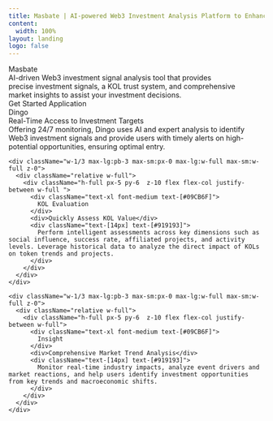 ```yaml
---
title: Masbate | AI-powered Web3 Investment Analysis Platform to Enhance Success Rates
content:
  width: 100%
layout: landing
logo: false
---
```



<div className="absolute w-full mx-auto w-full top-20 bottom-0 bg-[url('/bg-light.png')] dark:bg-[url('/bg-dark.png')] bg-top bg-no-repeat max-sm:w-[200%] max-sm:-left-[200px] max-sm:hidden" />

<div className="max-w-[1120px] mx-auto vp-doc relative px-[24px] mb-[96px] mt-[32px] md:px-0 md:mb-[64px]">
  <div className="pt-[48px] max-sm:pt-0">
    <div className="max-sm:px-0 flex justify-between z-0 max-md:justify-center items-center">
      <div className="space-y-8 w-3/5 flex flex-col items-start max-md:items-center">
        <div className="notranslate text-5xl text-[#09CB6F] font-mono">Masbate</div>
        <div className="font-regular text-2xl text-[#4c4c4c] dark:text-[#cfcfcf] max-md:text-center">
          AI-driven <span className="text-[#09CB6F]">Web3 investment</span> signal analysis tool that provides
          precise investment signals, a KOL trust system, and comprehensive
          market insights to assist your investment decisions.
        </div>
        <div className="flex justify-center space-x-2">
          <HomePage.Button href="/docs/getting-started" variant="accent" >
            Get Started
          </HomePage.Button>
          <HomePage.Button href="https://www.masbate.xy" variant="">Application</HomePage.Button>
        </div>
      </div>
      <div className="flex flex-col w-2/5 justify-between bg-[url('/banner.svg')] bg-no-repeat w-[360px] h-[360px] space-y-10 max-lg:w-[300px] max-md:hidden"></div>
    </div>
  </div>

  <div className="flex max-sm:flex-wrap max-md:flex-wrap justify-between mt-16 gap-2 border-black dark:border-white border border-solid border-opacity-10 dark:border-opacity-10 border-l-0 border-r-0">
    <div className="w-1/3 max-lg:pb-3 max-sm:px-0 max-lg:w-full max-sm:w-full z-0">
      <div className="relative w-full">
        <div className="h-full px-5 py-6  z-10 flex flex-col justify-between w-full ">
          <div className="text-xl font-medium text-[#09CB6F] notranslate">
            Dingo
          </div>
          <div>Real-Time Access to Investment Targets</div>
          <div className="text-[14px] text-[#919193]">
            Offering 24/7 monitoring, Dingo uses AI and expert analysis to
            identify Web3 investment signals and provide users with timely
            alerts on high-potential opportunities, ensuring optimal entry.
          </div>
        </div>
      </div>
    </div>

    <div className="w-1/3 max-lg:pb-3 max-sm:px-0 max-lg:w-full max-sm:w-full z-0">
      <div className="relative w-full">
        <div className="h-full px-5 py-6  z-10 flex flex-col justify-between w-full ">
          <div className="text-xl font-medium text-[#09CB6F]">
            KOL Evaluation
          </div>
          <div>Quickly Assess KOL Value</div>
          <div className="text-[14px] text-[#919193]">
            Perform intelligent assessments across key dimensions such as social influence, success rate, affiliated projects, and activity levels. Leverage historical data to analyze the direct impact of KOLs on token trends and projects.
          </div>
        </div>
      </div>
    </div>

    <div className="w-1/3 max-lg:pb-3 max-sm:px-0 max-lg:w-full max-sm:w-full z-0">
      <div className="relative w-full">
        <div className="h-full px-5 py-6  z-10 flex flex-col justify-between w-full">
          <div className="text-xl font-medium text-[#09CB6F]">
            Insight
          </div>
          <div>Comprehensive Market Trend Analysis</div>
          <div className="text-[14px] text-[#919193]">
            Monitor real-time industry impacts, analyze event drivers and market reactions, and help users identify investment opportunities from key trends and macroeconomic shifts.
          </div>
        </div>
      </div>
    </div>

  </div>
</div>
